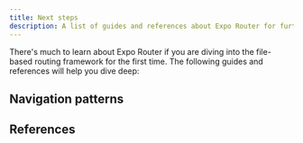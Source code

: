 ```yaml
---
title: Next steps
description: A list of guides and references about Expo Router for further reading.
---
```




There's much to learn about Expo Router if you are diving into the file-based routing framework for the first time. The following guides and references will help you dive deep:

## Navigation patterns

<BoxLink
  title="Stack"
  href="/router/advanced/stack/"
  description="See Stack navigator's complete reference for more information on API methods."
  Icon={BookOpen02Icon}
/>

<BoxLink
  title="Tabs"
  href="/router/advanced/tabs/"
  description="See Tabs navigator's complete reference for more information on API methods."
  Icon={BookOpen02Icon}
/>

<BoxLink
  title="Drawer"
  href="/router/advanced/drawer/"
  description="Learn how to use Drawer navigator in Expo Router."
  Icon={BookOpen02Icon}
/>

<BoxLink
  title="Modals"
  href="/router/advanced/modals/"
  description="Learn how to use modals in Expo Router."
  Icon={BookOpen02Icon}
/>

<BoxLink
  title="Shared routes"
  description="Learn how to define shared routes or use arrays to use the same route multiple times with different layouts using Expo Router."
  href="/router/advanced/shared-routes/"
  Icon={BookOpen02Icon}
/>

## References

<BoxLink
  title="Authentication"
  href="/router/reference/authentication/"
  description="Learn how to implement authentication and protect routes with Expo Router."
  Icon={BookOpen02Icon}
/>

<BoxLink
  title="Redirects"
  href="/router/reference/authentication/"
  description="Learn how to implement authentication and protect routes with Expo Router."
  Icon={BookOpen02Icon}
/>

<BoxLink
  title="Hooks"
  href="/router/reference/hooks/"
  description="Learn how to interact with the in-app URL in Expo Router."
  Icon={BookOpen02Icon}
/>

<BoxLink
  title="Platform-specific Modules"
  href="/router/reference/platform-specific-modules/"
  description="Learn how to switch modules based on the platform in Expo Router."
  Icon={BookOpen02Icon}
/>

<BoxLink
  title="API Routes"
  href="/router/reference/api-routes/"
  description="Learn how to redirect URLs in Expo Router."
  Icon={BookOpen02Icon}
/>

<BoxLink
  title="Migrate from React Navigation"
  href="/router/migrate/from-react-navigation/"
  description="Learn how to migrate an existing project using React Navigation to Expo Router."
  Icon={BookOpen02Icon}
/>
